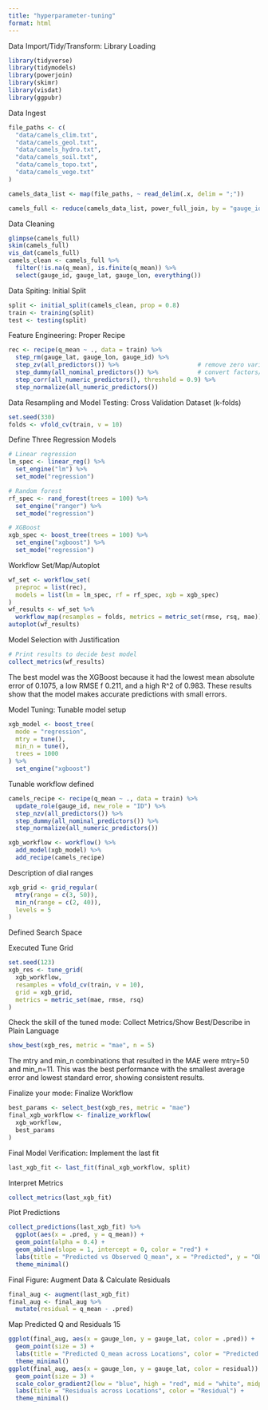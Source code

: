 ```yaml
---
title: "hyperparameter-tuning"
format: html
---
```

Data Import/Tidy/Transform:
  Library Loading	
```r
library(tidyverse)
library(tidymodels)
library(powerjoin)
library(skimr)
library(visdat)
library(ggpubr)
```
  Data Ingest	
```r
file_paths <- c(
  "data/camels_clim.txt",
  "data/camels_geol.txt",
  "data/camels_hydro.txt",
  "data/camels_soil.txt",
  "data/camels_topo.txt",
  "data/camels_vege.txt"
)

camels_data_list <- map(file_paths, ~ read_delim(.x, delim = ";"))

camels_full <- reduce(camels_data_list, power_full_join, by = "gauge_id")
```
  Data Cleaning
```r
glimpse(camels_full)
skim(camels_full)
vis_dat(camels_full)
camels_clean <- camels_full %>%
  filter(!is.na(q_mean), is.finite(q_mean)) %>%
  select(gauge_id, gauge_lat, gauge_lon, everything())
```
Data Spiting:
  Initial Split	
```r
split <- initial_split(camels_clean, prop = 0.8)
train <- training(split)
test <- testing(split)
```
Feature Engineering:
  Proper Recipe
```r
rec <- recipe(q_mean ~ ., data = train) %>%
  step_rm(gauge_lat, gauge_lon, gauge_id) %>%
  step_zv(all_predictors()) %>%                      # remove zero variance
  step_dummy(all_nominal_predictors()) %>%           # convert factors/characters to dummies
  step_corr(all_numeric_predictors(), threshold = 0.9) %>%
  step_normalize(all_numeric_predictors())
```
Data Resampling and Model Testing:
  Cross Validation Dataset (k-folds)
```r
set.seed(330)
folds <- vfold_cv(train, v = 10)
```
 
 Define Three Regression Models
```r
# Linear regression
lm_spec <- linear_reg() %>%
  set_engine("lm") %>%
  set_mode("regression")

# Random forest
rf_spec <- rand_forest(trees = 100) %>%
  set_engine("ranger") %>%
  set_mode("regression")

# XGBoost
xgb_spec <- boost_tree(trees = 100) %>%
  set_engine("xgboost") %>%
  set_mode("regression")
```
 
  Workflow Set/Map/Autoplot	
```r
wf_set <- workflow_set(
  preproc = list(rec),
  models = list(lm = lm_spec, rf = rf_spec, xgb = xgb_spec)
)
wf_results <- wf_set %>%
  workflow_map(resamples = folds, metrics = metric_set(rmse, rsq, mae))
autoplot(wf_results)
```
  
  Model Selection with Justification	
```r
# Print results to decide best model
collect_metrics(wf_results)
```
The best model was the XGBoost because it had the lowest mean absolute error of 0.1075, a low RMSE f 0.211, and a high R^2 of 0.983. These results show that the model makes accurate predictions with small errors. 

Model Tuning:
  Tunable model setup	
```r
xgb_model <- boost_tree(
  mode = "regression",
  mtry = tune(),
  min_n = tune(),
  trees = 1000
) %>%
  set_engine("xgboost")
```
  
  Tunable workflow defined	
```r
camels_recipe <- recipe(q_mean ~ ., data = train) %>%
  update_role(gauge_id, new_role = "ID") %>%
  step_nzv(all_predictors()) %>%
  step_dummy(all_nominal_predictors()) %>%
  step_normalize(all_numeric_predictors())

xgb_workflow <- workflow() %>%
  add_model(xgb_model) %>%
  add_recipe(camels_recipe)
```
  
  Description of dial ranges
```r
xgb_grid <- grid_regular(
  mtry(range = c(3, 50)),
  min_n(range = c(2, 40)),
  levels = 5
)
```
  Defined Search Space	
 
  Executed Tune Grid
```r
set.seed(123)
xgb_res <- tune_grid(
  xgb_workflow,
  resamples = vfold_cv(train, v = 10),
  grid = xgb_grid,
  metrics = metric_set(mae, rmse, rsq)
)
```


Check the skill of the tuned mode:
Collect Metrics/Show Best/Describe in Plain Language
```r
show_best(xgb_res, metric = "mae", n = 5)
```
The mtry and min_n combinations that resulted in the MAE were mtry=50 and min_n=11. This was the best performance with the smallest average error and lowest standard error, showing consistent results. 

Finalize your mode:
  Finalize Workflow
```r
best_params <- select_best(xgb_res, metric = "mae")
final_xgb_workflow <- finalize_workflow(
  xgb_workflow,
  best_params
)
```

Final Model Verification:
Implement the last fit
```r
last_xgb_fit <- last_fit(final_xgb_workflow, split)
```
Interpret Metrics
```r
collect_metrics(last_xgb_fit)
```
Plot Predictions
```r
collect_predictions(last_xgb_fit) %>%
  ggplot(aes(x = .pred, y = q_mean)) +
  geom_point(alpha = 0.4) +
  geom_abline(slope = 1, intercept = 0, color = "red") +
  labs(title = "Predicted vs Observed Q_mean", x = "Predicted", y = "Observed") +
  theme_minimal()
```
Final Figure:
Augment Data & Calculate Residuals
```r
final_aug <- augment(last_xgb_fit)
final_aug <- final_aug %>%
  mutate(residual = q_mean - .pred)
```

Map Predicted Q and Residuals	15
```r
ggplot(final_aug, aes(x = gauge_lon, y = gauge_lat, color = .pred)) +
  geom_point(size = 3) +
  labs(title = "Predicted Q_mean across Locations", color = "Predicted Q") +
  theme_minimal()
ggplot(final_aug, aes(x = gauge_lon, y = gauge_lat, color = residual)) +
  geom_point(size = 3) +
  scale_color_gradient2(low = "blue", high = "red", mid = "white", midpoint = 0) +
  labs(title = "Residuals across Locations", color = "Residual") +
  theme_minimal()
```


